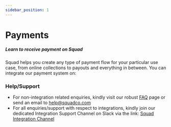 ```yaml
---
sidebar_position: 1
---
```



# Payments

##### Learn to receive payment on Squad

Squad helps you create any type of payment flow for your particular use case, from online collections to payouts and everything in between. You can integrate our payment system on:

<Hero />

### Help/Support

- For non-integration related enquiries, kindly visit our robust [FAQ](https://squadco.com/support/faq/) page or send an email to help@squadco.com
- For all enquiries/support with respect to integrations, kindly join our dedicated Integration Support Channel on Slack via the link: [Squad Integration Channel](https://slack.com/get-started?sig=enQtNDIxNTgwODE4NjE5OC05ZDJiMDdlYmE4NTI0YjYyZDNjN2M0N2VmZTE2ODUyNzkxYzg1NzRkZmIwYTZjMTg5ZjZkYzQ0ZDZmMTBkNDUz&invite_id=I046BPS5G5U&redir=%2Fshare%2FenQtNDIxNTgwODE4NjE5OC05ZDJiMDdlYmE4NTI0YjYyZDNjN2M0N2VmZTE2ODUyNzkxYzg1NzRkZmIwYTZjMTg5ZjZkYzQ0ZDZmMTBkNDUz#/sharedinvite)
